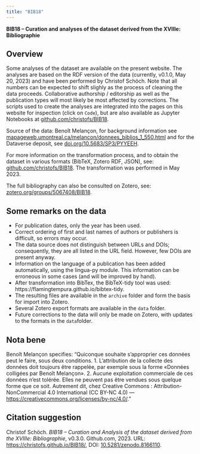 ```yaml
---
title: "BIB18"
---
```


**BIB18 – Curation and analyses of the dataset derived from the XVIIIe: Bibliographie**


## Overview 

Some analyses of the dataset are available on the present website. The analyses are based on the RDF version of the data (currently, v0.1.0, May 20, 2023) and have been performed by Christof Schöch. Note that all numbers can be expected to shift slighly as the process of cleaning the data proceeds. Collaborative authorship / editorship as well as the publication types will most likely be most affected by corrections. The scripts used to create the analyses are integrated into the pages on this website for inspection (click on `Code`), but are also available as Jupyter Notebooks at [github.com/christofs/BIB18](https://github.com/christofs/BIB18).

Source of the data: Benoît Melançon, for background information see [mapageweb.umontreal.ca/melancon/donnees_biblios_1_550.html](http://mapageweb.umontreal.ca/melancon/donnees_biblios_1_550.html) and for the Dataverse deposit, see [doi.org/10.5683/SP3/PYYEEH](https://doi.org/10.5683/SP3/PYYEEH). 

For more information on the transformation process, and to obtain the dataset in various formats (BibTeX, Zotero RDF, JSON), see: [github.com/christofs/BIB18](https://github.com/christofs/BIB18). The transformation was performed in May 2023. 

The full bibliography can also be consulted on Zotero, see: [zotero.org/groups/5067408/BIB18](https://www.zotero.org/groups/5067408/BIB18).


## Some remarks on the data

- For publication dates, only the year has been used.
- Correct ordering of first and last names of authors or publishers is difficult, so errors may occur. 
- The data source does not distinguish between URLs and DOIs; consequently, they are all listed in the URL field. However, few DOIs are present anyway.
- Information on the language of a publication has been added automatically, using the lingua-py module. This information can be erroneous in some cases (and will be improved by hand).
- After transformation into BibTex, the BibTeX-tidy tool was used: https://flamingtempura.github.io/bibtex-tidy.
- The resulting files are available in the `archive` folder and form the basis for import into Zotero. 
- Several Zotero export formats are available in the `data` folder.
- Future corrections to the data will only be made on Zotero, with updates to the formats in the `data`folder. 


## Nota bene

Benoît Melançon specifies: "Quiconque souhaite s’approprier ces données peut le faire, sous deux conditions. 1. L’attribution de la collecte des données doit toujours être rappelée, par exemple sous la forme «Données colligées par Benoît Melançon». 2. Aucune exploitation commerciale de ces données n’est tolérée. Elles ne peuvent pas être vendues sous quelque forme que ce soit. Autrement dit, chez Creative Commons : Attribution-NonCommercial 4.0 International (CC BY-NC 4.0) — [https://creativecommons.org/licenses/by-nc/4.0/](https://creativecommons.org/licenses/by-nc/4.0/)."

## Citation suggestion 

Christof Schöch. *BIB18 – Curation and Analysis of the dataset derived from the XVIIIe: Bibliographie*, v0.3.0. Github.com, 2023. URL: [https://christofs.github.io/BIB18/](https://christofs.github.io/BIB18/), DOI: [10.5281/zenodo.8166110](https://doi.org/10.5281/zenodo.8166110). 
